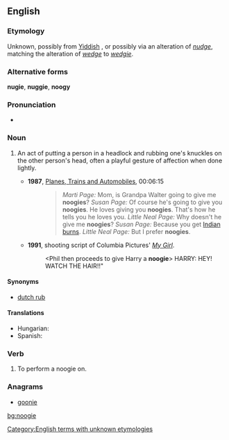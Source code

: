 ==English==

===Etymology===
Unknown, possibly from [[Yiddish]] {{term|נודזשען|sc=Hebr|tr=nudzhen||to badger}}, or possibly via an alteration of ''[[nudge]]'', matching the alteration of ''[[wedge]]'' to ''[[wedgie]]''.<!--this belongs under the etymology of "nudge": originally from Latin ''nugae'', "trifling matters."-->

===Alternative forms===
'''nugie''', '''nuggie''', '''noogy'''

===Pronunciation===
* {{rhymes|ʊɡi}}

===Noun===
{{en-noun}}

# {{slang}} An act of putting a person in a headlock and rubbing one's knuckles on the other person's head, often a playful gesture of affection when done lightly.
#* '''1987''', [[w:Planes, Trains and Automobiles|Planes, Trains and Automobiles]], 00:06:15
#*: <blockquote>''Marti Page:'' Mom, is Grandpa Walter going to give me '''noogies'''? ''Susan Page:'' Of course he's going to give you '''noogies'''. He loves giving you '''noogies'''. That's how he tells you he loves you. ''Little Neal Page:'' Why doesn't he give me '''noogies'''? ''Susan Page:'' Because you get [[Indian sunburn|Indian burns]]. ''Little Neal Page:'' But I prefer '''noogies'''.</blockquote>
#* '''1991''', shooting script of Columbia Pictures' ''[[w:My Girl|My Girl]]''.
#*: <Phil then proceeds to give Harry a '''noogie'''> HARRY: HEY! WATCH THE HAIR!!"

====Synonyms====
* [[dutch rub]]

====Translations====
{{trans-top|knuckle rub on head}}
* Hungarian: {{t|hu|barack}}
* Spanish: {{t-|es|coscorrón|m}}
{{trans-mid}}
{{trans-bottom}}

===Verb===
{{en-verb|noogies|noogying|noogied}}

# {{slang}} To perform a noogie on.

===Anagrams===
* [[goonie#English|goonie]]

[[Category:English terms with unknown etymologies]]

[[bg:noogie]]